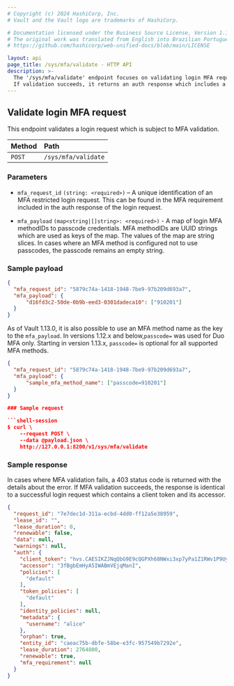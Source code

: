 ```yaml
---
# Copyright (c) 2024 HashiCorp, Inc.
# Vault and the Vault logo are trademarks of HashiCorp.

# Documentation licensed under the Business Source License, Version 1.1.
# The original work was translated from English into Brazilian Portuguese.
# https://github.com/hashicorp/web-unified-docs/blob/main/LICENSE

layout: api
page_title: /sys/mfa/validate - HTTP API
description: >-
  The '/sys/mfa/validate' endpoint focuses on validating login MFA requests.
  If validation succeeds, it returns an auth response which includes a client token.
---
```


## Validate login MFA request

This endpoint validates a login request which is subject to MFA validation.

| Method | Path                |
| :----- | :------------------ |
| `POST`  | `/sys/mfa/validate` |

### Parameters

- `mfa_request_id` `(string: <required>)` – A unique identification of an MFA restricted login request.
 This can be found in the MFA requirement included in the auth response of the login request.

- `mfa_payload` `(map<string|[]string>: <required>)` - A map of login MFA methodIDs to passcode credentials.
MFA methodIDs are UUID strings which are used as keys of the map. The values of the map are
string slices. In cases where an MFA method is configured not to use passcodes, the passcode remains an empty string.


### Sample payload

```json
{
  "mfa_request_id": "5879c74a-1418-1948-7be9-97b209d693a7",
  "mfa_payload": {
      "d16fd3c2-50de-0b9b-eed3-0301dadeca10": ["910201"]
  }
}
```

As of Vault 1.13.0, it is also possible to use an MFA method name as the key to the `mfa_payload`.
In versions 1.12.x and below,`passcode=` was used for Duo MFA only. Starting in version 1.13.x, `passcode=` is optional for all supported MFA methods.

```json
{
  "mfa_request_id": "5879c74a-1418-1948-7be9-97b209d693a7",
  "mfa_payload": {
      "sample_mfa_method_name": ["passcode=910201"]
  }
}

### Sample request

```shell-session
$ curl \
    --request POST \
    --data @payload.json \
    http://127.0.0.1:8200/v1/sys/mfa/validate
```

### Sample response

In cases where MFA validation fails, a 403 status code is returned with
the details about the error.
If MFA validation succeeds, the response is identical to a successful
login request which contains a client token and its accessor.

```json
{
  "request_id": "7e7dec1d-311a-ecbd-4dd0-ff12a5e38959",
  "lease_id": "",
  "lease_duration": 0,
  "renewable": false,
  "data": null,
  "warnings": null,
  "auth": {
    "client_token": "hvs.CAESIKZJNqQbG9E9cQGPXh68NWxi3xp7yPa1Z1RWv1P9UyHVGh4KHGh2cy5GUmYzTzdJOWhIZGFNSm5jdTBsSVNFSTk",
    "accessor": "3fBgbEmHyA5IWABmVEjqManI",
    "policies": [
      "default"
    ],
    "token_policies": [
      "default"
    ],
    "identity_policies": null,
    "metadata": {
      "username": "alice"
    },
    "orphan": true,
    "entity_id": "caeac75b-dbfe-58be-e3fc-957549b7292e",
    "lease_duration": 2764800,
    "renewable": true,
    "mfa_requirement": null
  }
}
```
